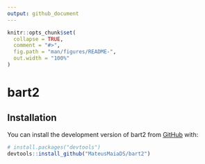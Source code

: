 ```yaml
---
output: github_document
---
```


<!-- README.md is generated from README.Rmd. Please edit that file -->

```r
knitr::opts_chunk$set(
  collapse = TRUE,
  comment = "#>",
  fig.path = "man/figures/README-",
  out.width = "100%"
)
```

# bart2



## Installation

You can install the development version of bart2 from [GitHub](https://github.com/) with:

``` r
# install.packages("devtools")
devtools::install_github("MateusMaiaDS/bart2")
```


